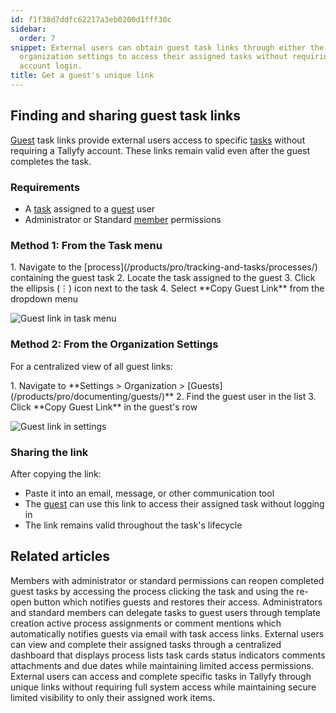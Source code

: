 ```yaml
---
id: f1f38d7ddfc62217a3eb0200d1fff30c
sidebar:
  order: 7
snippet: External users can obtain guest task links through either the task menu or
  organization settings to access their assigned tasks without requiring a Tallyfy
  account login.
title: Get a guest's unique link
---
```



## Finding and sharing guest task links

[Guest](/products/pro/documenting/guests/) task links provide external users access to specific [tasks](/products/pro/tracking-and-tasks/tasks/) without requiring a Tallyfy account. These links remain valid even after the guest completes the task.

### Requirements
- A [task](/products/pro/tracking-and-tasks/tasks/) assigned to a [guest](/products/pro/documenting/guests/) user
- Administrator or Standard [member](/products/pro/documenting/members/) permissions

### Method 1: From the Task menu

<Steps>
1. Navigate to the [process](/products/pro/tracking-and-tasks/processes/) containing the guest task
2. Locate the task assigned to the guest
3. Click the ellipsis (⋮) icon next to the task
4. Select **Copy Guest Link** from the dropdown menu
</Steps>

![Guest link in task menu](https://screenshots.tallyfy.com/tallyfy%2Fpro%2Fdesktop-light-copy-guest-link.png)

### Method 2: From the Organization Settings

For a centralized view of all guest links:

<Steps>
1. Navigate to **Settings > Organization > [Guests](/products/pro/documenting/guests/)**
2. Find the guest user in the list
3. Click **Copy Guest Link** in the guest's row
</Steps>

![Guest link in settings](https://screenshots.tallyfy.com/tallyfy%2Fpro%2Fdesktop-light-copy-guest-link-from-settings.png)

### Sharing the link

After copying the link:
- Paste it into an email, message, or other communication tool
- The [guest](/products/pro/documenting/guests/) can use this link to access their assigned task without logging in
- The link remains valid throughout the task's lifecycle


## Related articles
<CardGrid>
<LinkTitleCard header="<b>Guests > Re-open tasks as a guest</b>" href="/products/pro/documenting/guests/how-can-i-re-open-a-completed-guest-task/" > Members with administrator or standard permissions can reopen completed guest tasks by accessing the process clicking the task and using the re-open button which notifies guests and restores their access. </LinkTitleCard>
<LinkTitleCard header="<b>Guests > Assign tasks to guests</b>" href="/products/pro/documenting/guests/how-can-i-assign-tasks-to-guest-users-in-tallyfy/" > Administrators and standard members can delegate tasks to guest users through template creation active process assignments or comment mentions which automatically notifies guests via email with task access links. </LinkTitleCard>
<LinkTitleCard header="<b>Guests > The guest view</b>" href="/products/pro/documenting/guests/how-can-guests-monitor-their-processes-on-tallyfy/" > External users can view and complete their assigned tasks through a centralized dashboard that displays process lists task cards status indicators comments attachments and due dates while maintaining limited access permissions. </LinkTitleCard>
<LinkTitleCard header="<b>Guests > What is a guest</b>" href="/products/pro/documenting/guests/what-is-a-guest/" > External users can access and complete specific tasks in Tallyfy through unique links without requiring full system access while maintaining secure limited visibility to only their assigned work items. </LinkTitleCard>
</CardGrid>